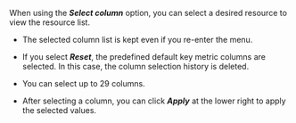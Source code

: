 When using the **_Select column_** option, you can select a desired resource to view the resource list. 

<ImgLang img='k8s-resource-node-list-cl.png' desc='Add Filter' />

-   The selected column list is kept even if you re-enter the menu.

-   If you select **_Reset_**, the predefined default key metric columns are selected. In this case, the column selection history is deleted.

-   You can select up to 29 columns.

-   After selecting a column, you can click **_Apply_** at the lower right to apply the selected values.
